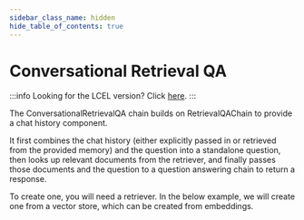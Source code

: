 ```yaml
---
sidebar_class_name: hidden
hide_table_of_contents: true
---
```


# Conversational Retrieval QA

:::info
Looking for the LCEL version? Click [here](/docs/modules/chains/popular/chat_vector_db).
:::

The ConversationalRetrievalQA chain builds on RetrievalQAChain to provide a chat history component.

It first combines the chat history (either explicitly passed in or retrieved from the provided memory) and the question into a standalone question, then looks up relevant documents from the retriever, and finally passes those documents and the question to a question answering chain to return a response.

To create one, you will need a retriever. In the below example, we will create one from a vector store, which can be created from embeddings.


<Example />
